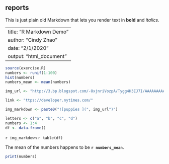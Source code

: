 ##  **reports**

This is just plain old Markdown that lets you render text in **bold** and _italics_. 

---
title: "R Markdown Demo"
author: "Cindy Zhao"
date: "2/1/2020"
output: "html_document"
---
  
```r
source(exercise.R)
numbers <- runif(1:100)
hist(numbers)
numbers_mean <- mean(numbers)

img_url <- "http://3.bp.blogspot.com/-OxjnriVozpA/Tygg4H3EJ7I/AAAAAAAAAH0/-SADEU_Ubso/s1600/Dog_020012.jpg"

link <- "ttps://developer.nytimes.com/"

img_markdown <- paste0("![puppies ](", img_url")")

letters <- c("a", "b", "c", "d")
numbers <- 1:4
df <- data.frame()

```


`r img_markdown`
`r kable(df)`






The mean of the numbers happens to be **`r numbers_mean`**.

```r
print(numbers)
```